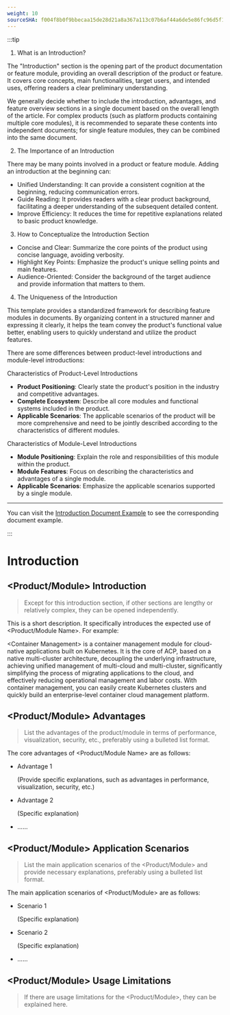 ```yaml
---
weight: 10
sourceSHA: f004f8b0f9bbecaa15de28d21a8a367a113c07b6af44a6de5e86fc96d5f13741
---
```


:::tip

1. What is an Introduction?

The "Introduction" section is the opening part of the product documentation or feature module, providing an overall description of the product or feature. It covers core concepts, main functionalities, target users, and intended uses, offering readers a clear preliminary understanding.

We generally decide whether to include the introduction, advantages, and feature overview sections in a single document based on the overall length of the article. For complex products (such as platform products containing multiple core modules), it is recommended to separate these contents into independent documents; for single feature modules, they can be combined into the same document.

2. The Importance of an Introduction

There may be many points involved in a product or feature module. Adding an introduction at the beginning can:

- Unified Understanding: It can provide a consistent cognition at the beginning, reducing communication errors.
- Guide Reading: It provides readers with a clear product background, facilitating a deeper understanding of the subsequent detailed content.
- Improve Efficiency: It reduces the time for repetitive explanations related to basic product knowledge.

3. How to Conceptualize the Introduction Section

- Concise and Clear: Summarize the core points of the product using concise language, avoiding verbosity.
- Highlight Key Points: Emphasize the product's unique selling points and main features.
- Audience-Oriented: Consider the background of the target audience and provide information that matters to them.

4. The Uniqueness of the Introduction

This template provides a standardized framework for describing feature modules in documents. By organizing content in a structured manner and expressing it clearly, it helps the team convey the product's functional value better, enabling users to quickly understand and utilize the product features.

There are some differences between product-level introductions and module-level introductions:

Characteristics of Product-Level Introductions

- **Product Positioning**: Clearly state the product's position in the industry and competitive advantages.
- **Complete Ecosystem**: Describe all core modules and functional systems included in the product.
- **Applicable Scenarios**: The applicable scenarios of the product will be more comprehensive and need to be jointly described according to the characteristics of different modules.

Characteristics of Module-Level Introductions

- **Module Positioning**: Explain the role and responsibilities of this module within the product.
- **Module Features**: Focus on describing the characteristics and advantages of a single module.
- **Applicable Scenarios**: Emphasize the applicable scenarios supported by a single module.

---

You can visit the [Introduction Document Example](https://product-doc-guide.alauda.cn/template/intro/example.html) to see the corresponding document example.

:::

# Introduction

## \<Product/Module> Introduction

> Except for this introduction section, if other sections are lengthy or relatively complex, they can be opened independently.

This is a short description. It specifically introduces the expected use of \<Product/Module Name>. For example:

\<Container Management> is a container management module for cloud-native applications built on Kubernetes. It is the core of ACP, based on a native multi-cluster architecture, decoupling the underlying infrastructure, achieving unified management of multi-cloud and multi-cluster, significantly simplifying the process of migrating applications to the cloud, and effectively reducing operational management and labor costs. With container management, you can easily create Kubernetes clusters and quickly build an enterprise-level container cloud management platform.

## \<Product/Module> Advantages

> List the advantages of the product/module in terms of performance, visualization, security, etc., preferably using a bulleted list format.

The core advantages of \<Product/Module Name> are as follows:

- Advantage 1

  (Provide specific explanations, such as advantages in performance, visualization, security, etc.)

- Advantage 2

  (Specific explanation)

- ......

## \<Product/Module> Application Scenarios

> List the main application scenarios of the \<Product/Module> and provide necessary explanations, preferably using a bulleted list format.

The main application scenarios of \<Product/Module> are as follows:

- Scenario 1

  (Specific explanation)

- Scenario 2

  (Specific explanation)

- ......

## \<Product/Module> Usage Limitations

> If there are usage limitations for the \<Product/Module>, they can be explained here.
